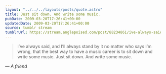 ```yaml
---
layout: "../../../layouts/posts/quote.astro"
title: Just sit down. And write some music.
pubDate: 2009-03-20T17:26:41+00:00
updatedDate: 2009-03-20T17:26:41+00:00
source: tumblr stream
tumblrUrl: https://stream.anglepoised.com/post/88234861/ive-always-said-and-ill-always-stand-by-it-no
---
```


> I&rsquo;ve always said, and I&rsquo;ll always stand by it no matter who says I&rsquo;m wrong, that the best way to have a music career is to sit down and write some music. Just sit down. And write some music.

— <cite>A friend</cite>
